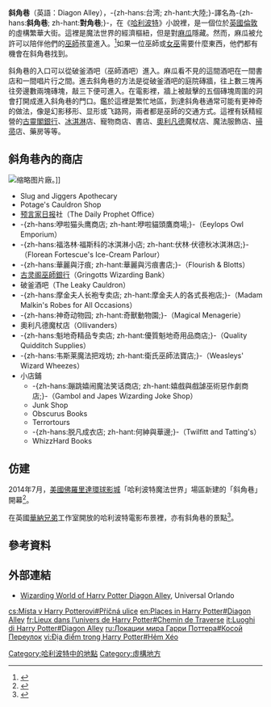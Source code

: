 {{noteTA
|T=zh-hans:对角巷; zh-hant:斜角巷;
|G1=哈利波特
}}
{{Infobox fictional location
| name       = 斜角巷
| colour     = #FFB366	
| colour text =
| image      = Universal Studios Florida (22328359724).jpg
| imagesize  = 
| caption    = [[佛羅里達環球影城|佛羅里達環球影城]]裡的斜角巷。
| source     = 哈利波特
| creator    = [[J·K·羅琳|J·K·羅琳]]
| genre      = [[奇幻小說|奇幻小說]]
| type       = 街道
| locations  = {{link-nl|古灵阁巫師銀行|Goudgrijp}}<br>[[奧利凡德魔杖店|奧利凡德魔杖店]] 等商店
| people     = 
| first      = 《{{哈利波特1}}》
| last       =
}}
'''斜角巷'''（英語：Diagon Alley），-{zh-hans:台湾; zh-hant:大陸;}-譯名為-{zh-hans:'''斜角巷'''; zh-hant:'''對角巷''';}-，在《[[哈利波特|哈利波特]]》小說裡，是一個位於[[英國|英國]][[倫敦|倫敦]]的虛構繁華大街。這裡是魔法世界的經濟樞紐，但是對[[麻瓜|麻瓜]]隱藏。然而，麻瓜被允許可以陪伴他們的[[巫師_(哈利波特)|巫師]]孩童進入。<ref>{{Cite book |author=Tere Stouffer |url=http://books.google.com.hk/books?id=OGjYVAIXxyQC&pg=PA98 |title=The Complete Idiot's Guide to the World of Harry Potter |page=98 |publisher=Penguin |date=2007 |ISBN=9781440636615 |access-date=2014-10-28 |archive-date=2014-10-28 |archive-url=https://web.archive.org/web/20141028145006/http://books.google.com.hk/books?id=OGjYVAIXxyQC&pg=PA98 |dead-url=no }}</ref>如果一位巫師或[[女巫|女巫]]需要什麼東西，他們都有機會在斜角巷找到。

斜角巷的入口可以從破釜酒吧（巫師酒吧）進入。麻瓜看不見的這間酒吧在一間書店和一間唱片行之間。進去斜角巷的方法是從破釜酒吧的庭院磚牆，往上數三塊再往旁邊數兩塊磚塊，敲三下便可進入。在電影裡，牆上被敲擊的五個磚塊周圍的洞會打開成進入斜角巷的門口。鑑於這裡是繁忙地區，到達斜角巷通常可能有更神奇的做法，像是幻影移形、显形或飞路网，兩者都是巫師的交通方式。這裡有妖精經營的[[古灵阁巫師銀行|古靈閣銀行]]、[[冰淇淋|冰淇淋]]店、寵物商店、書店、[[奧利凡德|奧利凡德]]魔杖店、魔法服飾店、[[飛天掃帚|掃帚]]店、藥房等等。

==斜角巷內的商店==
[[File:The_Making_of_Harry_Potter_29-05-2012_(7528768638).jpg|缩略图]]片廠。]]
*Slug and Jiggers Apothecary
*Potage's Cauldron Shop
*[[预言家日报|预言家日报]]社（The Daily Prophet Office）
*-{zh-hans:咿啦猫头鹰商店; zh-hant:咿啦貓頭鷹商場;}-（Eeylops Owl Emporium）
*-{zh-hans:福洛林·福斯科的冰淇淋小店; zh-hant:伏林·伏德秋冰淇淋店;}-（Florean Fortescue's Ice-Cream Parlour）
*-{zh-hans:華麗與汙痕; zh-hant:華麗與污痕書店;}-（Flourish & Blotts）
*[[古灵阁巫師銀行|古灵阁巫師銀行]]（Gringotts Wizarding Bank）
*破釜酒吧（The Leaky Cauldron）
*-{zh-hans:摩金夫人长袍专卖店; zh-hant:摩金夫人的各式長袍店;}-（Madam Malkin's Robes for All Occasions）
*-{zh-hans:神奇动物园; zh-hant:奇獸動物園;}-（Magical Menagerie）
*奧利凡德魔杖店（Ollivanders）
*-{zh-hans:魁地奇精品专卖店; zh-hant:優質魁地奇用品商店;}-（Quality Quidditch Supplies）
*-{zh-hans:韦斯莱魔法把戏坊; zh-hant:衛氏巫師法寶店;}-（Weasleys' Wizard Wheezes）
*小店鋪
**-{zh-hans:蹦跳嬉闹魔法笑话商店; zh-hant:嬉戲與戲謔巫術惡作劇商店;}-（Gambol and Japes Wizarding Joke Shop）
**Junk Shop
**Obscurus Books
**Terrortours
**-{zh-hans:脱凡成衣店; zh-hant:何紳與華邊;}-（Twilfitt and Tatting's）
**WhizzHard Books

==仿建==
2014年7月，[[美國|美國]][[佛羅里達環球影城|佛羅里達環球影城]]「哈利波特魔法世界」場區新建的「斜角巷」開幕<ref>{{Cite news |url=http://www.chinatimes.com/newspapers/20140717000313-260207 |title=好萊塢傳真－斜角巷開幕 再造魔法經濟 |publisher=中時電子報 |date=2014-07-17 |accessdate=2014-10-28 |archive-date=2019-12-06 |archive-url=https://web.archive.org/web/20191206002505/https://www.chinatimes.com/newspapers/20140717000313-260207 |dead-url=no }}</ref>。

在英國[[華納兄弟|華納兄弟]]工作室開放的哈利波特電影布景裡，亦有斜角巷的景點<ref>{{Cite web|url=https://www.gvm.com.tw/article.html?id=44257|title=英國華納兄弟工作室 讓你一窺哈利波特魔幻場景|accessdate=2018-05-25|date=2018-05-11|publisher=遠見雜誌|language=zh-TW|archive-date=2019-09-18|archive-url=https://web.archive.org/web/20190918012250/https://www.gvm.com.tw/article.html?id=44257|dead-url=no}}</ref>。

==參考資料==
{{Reflist}}

==外部連結==
{{Commonscat|Diagon Alley}}
*[https://web.archive.org/web/20141028145132/https://www.universalorlando.com/Theme-Parks/Universal-Studios-Florida/Wizarding-World-of-Harry-Potter-Diagon-Alley.aspx Wizarding World of Harry Potter Diagon Alley], Universal Orlando

{{harrypotter}}

[[Category:哈利波特中的地點|Category:哈利波特中的地點]]
[[Category:虛構地方|Category:虛構地方]]

[[cs:Místa_v_Harry_Potterovi#Příčná_ulice|cs:Místa v Harry Potterovi#Příčná ulice]]
[[en:Places_in_Harry_Potter#Diagon_Alley|en:Places in Harry Potter#Diagon Alley]]
[[fr:Lieux_dans_l’univers_de_Harry_Potter#Chemin_de_Traverse|fr:Lieux dans l’univers de Harry Potter#Chemin de Traverse]]
[[it:Luoghi_di_Harry_Potter#Diagon_Alley|it:Luoghi di Harry Potter#Diagon Alley]]
[[ru:Локации_мира_Гарри_Поттера#Косой_Переулок|ru:Локации мира Гарри Поттера#Косой Переулок]]
[[vi:Địa_điểm_trong_Harry_Potter#Hẻm_Xéo|vi:Địa điểm trong Harry Potter#Hẻm Xéo]]